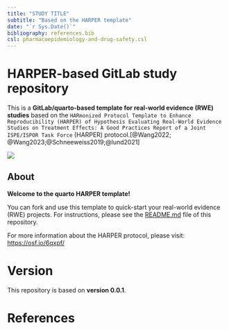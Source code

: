```yaml
---
title: "STUDY TITLE"
subtitle: "Based on the HARPER template"
date: "`r Sys.Date()`"
bibliography: references.bib
csl: pharmacoepidemiology-and-drug-safety.csl
---
```


# HARPER-based GitLab study repository

This is a **GitLab/quarto-based template for real-world evidence (RWE) studies** based on the `HARmonized Protocol Template to Enhance Reproducibility (HARPER) of Hypothesis Evaluating Real-World Evidence Studies on Treatment Effects: A Good Practices Report of a Joint ISPE/ISPOR Task Force` (HARPER) protocol.[@Wang2022; @Wang2023;@Schneeweiss2019;@lund2021]

![](protocol/images/harper_logo.png)

## About

**Welcome to the quarto HARPER template!**

You can fork and use this template to quick-start your real-world evidence (RWE) projects. For instructions, please see the [README.md](https://gitlab-scm.partners.org/janickweberpals/harper#harper) file of this repository.

For more information about the HARPER protocol, please visit: <https://osf.io/6qxpf/>

# Version

This repository is based on **version 0.0.1**.

# References
